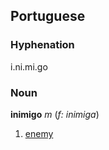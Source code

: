 ==Portuguese==
===Hyphenation===
i.ni.mi.go

===Noun===
'''inimigo''' ''m'' (''f: inimiga'')

# [[enemy]]